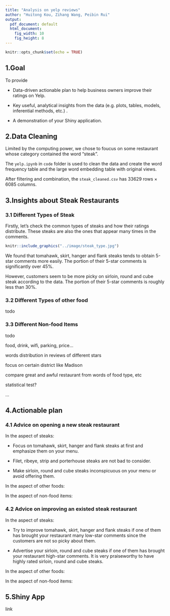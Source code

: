 ```yaml
---
title: "Analysis on yelp reviews"
author: "Huitong Kou, Zihang Wang, Peibin Rui"
output:
  pdf_document: default
  html_document: 
    fig_width: 10
    fig_height: 8
---
```


```r
knitr::opts_chunk$set(echo = TRUE)
```

## 1.Goal

To provide

- Data-driven actionable plan to help business owners improve their ratings on Yelp. 

- Key useful, analytical insights from the data (e.g. plots, tables, models, inferential methods, etc.) .
- A demonstration of your Shiny application.

## 2.Data Cleaning

Limited by the computing power, we chose to foucus on some restaurant whose category contained the word "steak".

The `yelp.ipynb` in `code` folder is used to clean the data and create the word frequency table and the large word embedding table with original views.

After filtering and combination, the `steak_cleaned.csv` has 33629 rows × 6085 columns.

## 3.Insights about Steak Restaurants

### 3.1 Different Types of Steak

Firstly, let's check the common types of steaks and how their ratings distribute. These steaks are also the ones that appear many times in the comments.

```r
knitr::include_graphics("../image/steak_type.jpg")
```


We found that tomahawk, skirt, hanger and flank steaks tends to obtain 5-star comments more easily. The portion of their 5-star comments is significantly over 45%.

However, customers seem to be more picky on sirloin, round and cube steak according to the data. The portion of their 5-star comments is roughly less than 30%.  

### 3.2 Different Types of other food

todo

### 3.3 Different Non-food Items

todo

food, drink, wifi, parking, price...

####################
words distribution in reviews of different stars

focus on certain district like Madison

compare great and awful restaurant from words of food type,  etc

statistical test?

...

## 4.Actionable plan

### 4.1 Advice on opening a new steak restaurant

In the aspect of steaks:

- Focus on tomahawk, skirt, hanger and flank steaks at first and emphasize them on your menu.

- Filet, ribeye, strip and porterhouse steaks are not bad to consider.

- Make sirloin, round and cube steaks inconspicuous on your menu or avoid offering them. 



In the aspect of other foods:

In the aspect of non-food items:

### 4.2 Advice on improving an existed steak restaurant

In the aspect of steaks:

- Try to improve tomahawk, skirt, hanger and flank steaks if one of them has brought your restaurant many low-star comments since the customers are not so picky about them.

- Advertise your sirloin, round and cube steaks if one of them has brought your restaurant high-star comments. It is very praiseworthy to have highly rated sirloin, round and cube steaks.

In the aspect of other foods:

In the aspect of non-food items:

## 5.Shiny App

link












